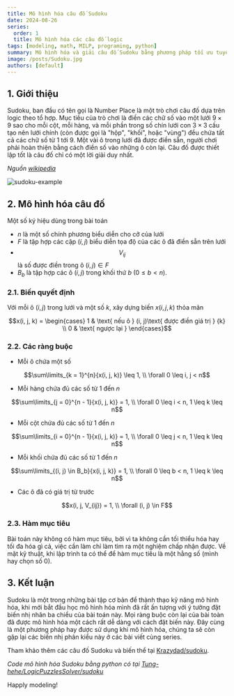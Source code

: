 ```yaml
---
title: Mô hình hóa câu đố Sudoku
date: 2024-08-26
series:
  order: 1
  title: Mô hình hóa các câu đố logic
tags: [modeling, math, MILP, programing, python]
summary: Mô hình hóa và giải câu đố Sudoku bằng phương pháp tối ưu tuyến tính hỗn hợp nguyên.
image: /posts/Sudoku.jpg
authors: [default]
---
```



## 1. Giới thiệu

Sudoku, ban đầu có tên gọi là Number Place là một trò chơi câu đố dựa trên logic theo tổ hợp.
Mục tiêu của trò chơi là điền các chữ số vào một lưới $9×9$ sao cho mỗi cột, mỗi hàng,
và mỗi phần trong số chín lưới con $3×3$ cấu tạo nên lưới chính (còn được gọi là "hộp", "khối", hoặc "vùng")
đều chứa tất cả các chữ số từ 1 tới 9. Một vài ô trong lưới đã được điền sẵn, người chơi phải hoàn thiện
bằng cách điền số vào những ô còn lại. Câu đố được thiết lập tốt là câu đố chỉ có một lời giải duy nhất.

*Nguồn [wikipedia](https://vi.wikipedia.org/wiki/Sudoku)*

![sudoku-example](/posts/Sudoku.jpg)

## 2. Mô hình hóa câu đố

Một số ký hiệu dùng trong bài toán
- $n$ là một số chính phương biểu diễn cho cỡ của lưới
- $F$ là tập hợp các cặp $(i, j)$ biểu diễn tọa độ của các ô đã điền sẵn trên lưới
- $$V_{ij}$$ là số được điền trong ô $(i, j) \in F$
- $B_b$ là tập hợp các ô $(i, j)$ trong khối thứ $b$ ($0 \leq b < n$).

### 2.1. Biến quyết định

Với mỗi ô $(i, j)$ trong lưới và một số $k$, xây dựng biến
$x(i, j, k)$ thỏa mãn

```math
x(i, j, k) = \begin{cases}
  1 & \text{ nếu ô } (i, j)\text{ được điền giá trị } {k} \\
  0 & \text{ ngược lại }
\end{cases}
```

### 2.2. Các ràng buộc

- Mỗi ô chứa một số
```math
\sum\limits_{k = 1}^{n}{x(i, j, k)} \leq 1, \\ \forall 0 \leq i, j < n
```

- Mỗi hàng chứa đủ các số từ 1 đến $n$

```math
\sum\limits_{j = 0}^{n - 1}{x(i, j, k)} = 1, \\ \forall 0 \leq i  < n, 1 \leq k  \leq n
```

- Mỗi cột chứa đủ các số từ 1 đến $n$
```math
\sum\limits_{i = 0}^{n - 1}{x(i, j, k)} = 1, \\ \forall 0 \leq j < n, 1 \leq k  \leq n
```

- Mỗi khối chứa đủ các số từ 1 đến $n$
```math
\sum\limits_{(i, j) \in B_b}{x(i, j, k)} = 1, \\ \forall 0 \leq b < n, 1 \leq k  \leq n
```

- Các ô đã có giá trị từ trước
```math
x(i, j, V_{ij}) = 1, \\ \forall (i, j) \in F
```

### 2.3. Hàm mục tiêu

Bài toán này không có hàm mục tiêu, bởi vì ta không cần tối thiểu hóa hay tối đa hóa gì cả, việc
cần làm chỉ làm tìm ra một nghiệm chấp nhận được. Về mặt kỹ thuật, khi lập trình ta có thể để hàm
mục tiêu là một hằng số (mình hay chọn số 0).

## 3. Kết luận

Sudoku là một trong những bài tập cơ bản để thành thạo kỹ năng mô hình hóa, khi mới bắt đầu học mô hình
hóa mình đã rất ấn tượng với ý tưởng đặt biến nhị nhân ba chiều của bài toán này. Mọi ràng buộc còn lại
của bài toàn đã được mô hình hóa một cách rất dễ dàng với cách đặt biến này. Đây cùng là một phương pháp
hay được sử dụng khi mô hình hóa, chúng ta sẽ còn gặp lại các biến nhị phân kiểu này ở các bài viết cùng
series.

Tham khảo thêm các câu đố Sudoku và biến thể tại [Krazydad/sudoku](https://krazydad.com/sudoku/).

*Code mô hình hóa Sudoku bằng python có tại [Tung-hehe/LogicPuzzlesSolver/sudoku](https://github.com/Tung-hehe/LogicPuzzlesSolver/blob/main/src/puzzles/sudoku.py)*

Happly modeling! <Twemoji emoji="clinking-beer-mugs" />

